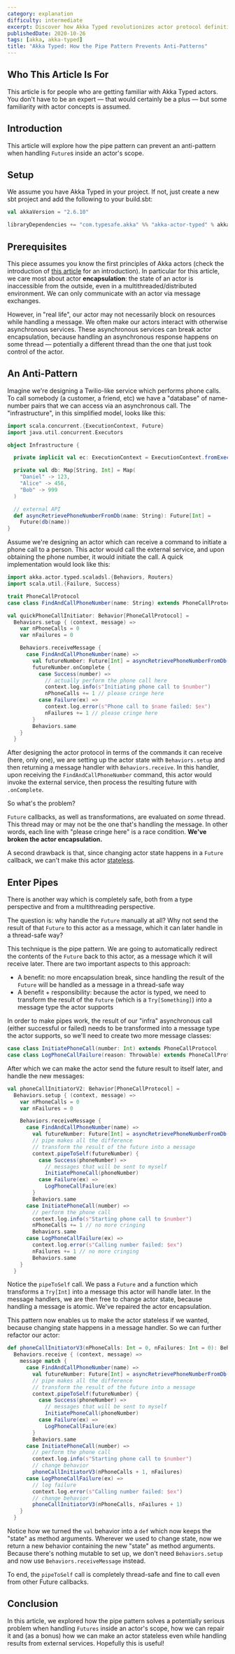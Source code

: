 ```yaml
---
category: explanation
difficulty: intermediate
excerpt: Discover how Akka Typed revolutionizes actor protocol definitions and dramatically enhances actor mechanics
publishedDate: 2020-10-26
tags: [akka, akka-typed]
title: "Akka Typed: How the Pipe Pattern Prevents Anti-Patterns"
---
```


## Who This Article Is For

This article is for people who are getting familiar with Akka Typed actors. You don't have to be an expert &mdash; that would certainly be a plus &mdash; but some familiarity with actor concepts is assumed.

## Introduction

This article will explore how the pipe pattern can prevent an anti-pattern when handling `Future`s inside an actor's scope.

## Setup

We assume you have Akka Typed in your project. If not, just create a new sbt project and add the following to your build.sbt:

```scala
val akkaVersion = "2.6.10"

libraryDependencies += "com.typesafe.akka" %% "akka-actor-typed" % akkaVersion
```

## Prerequisites

This piece assumes you know the first principles of Akka actors (check the introduction of [this article](/articles/akka-typed-actors-stateful-and-stateless) for an introduction). In particular for this article, we care most about actor **encapsulation**: the state of an actor is inaccessible from the outside, even in a multithreaded/distributed environment. We can only communicate with an actor via message exchanges.

However, in "real life", our actor may not necessarily block on resources while handling a message. We often make our actors interact with otherwise asynchronous services. These asynchronous services can break actor encapsulation, because handling an asynchronous response happens on some thread &mdash; potentially a different thread than the one that just took control of the actor.

## An Anti-Pattern

Imagine we're designing a Twilio-like service which performs phone calls. To call somebody (a customer, a friend, etc) we have a "database" of name-number pairs that we can access via an asynchronous call. The "infrastructure", in this simplified model, looks like this:

```scala
import scala.concurrent.{ExecutionContext, Future}
import java.util.concurrent.Executors

object Infrastructure {

  private implicit val ec: ExecutionContext = ExecutionContext.fromExecutorService(Executors.newFixedThreadPool(8))

  private val db: Map[String, Int] = Map(
    "Daniel" -> 123,
    "Alice" -> 456,
    "Bob" -> 999
  )

  // external API
  def asyncRetrievePhoneNumberFromDb(name: String): Future[Int] =
    Future(db(name))
}
```

Assume we're designing an actor which can receive a command to initiate a phone call to a person. This actor would call the external service, and upon obtaining the phone number, it would initiate the call. A quick implementation would look like this:

```scala
import akka.actor.typed.scaladsl.{Behaviors, Routers}
import scala.util.{Failure, Success}

trait PhoneCallProtocol
case class FindAndCallPhoneNumber(name: String) extends PhoneCallProtocol

val quickPhoneCallInitiator: Behavior[PhoneCallProtocol] =
  Behaviors.setup { (context, message) =>
    var nPhoneCalls = 0
    var nFailures = 0

    Behaviors.receiveMessage {
      case FindAndCallPhoneNumber(name) =>
        val futureNumber: Future[Int] = asyncRetrievePhoneNumberFromDb(name)
        futureNumber.onComplete {
          case Success(number) =>
            // actually perform the phone call here
            context.log.info(s"Initiating phone call to $number")
            nPhoneCalls += 1 // please cringe here
          case Failure(ex) =>
            context.log.error(s"Phone call to $name failed: $ex")
            nFailures += 1 // please cringe here
        }
        Behaviors.same
    }
  }
```

After designing the actor protocol in terms of the commands it can receive (here, only one), we are setting up the actor state with `Behaviors.setup` and then returning a message handler with `Behaviors.receive`. In this handler, upon receiving the `FindAndCallPhoneNumber` command, this actor would invoke the external service, then process the resulting future with `.onComplete`.

So what's the problem?

`Future` callbacks, as well as transformations, are evaluated on _some_ thread. This thread may or may not be the one that's handling the message. In other words, each line with "please cringe here" is a race condition. **We've broken the actor encapsulation.**

A second drawback is that, since changing actor state happens in a `Future` callback, we can't make this actor [stateless](/articles/akka-typed-actors-stateful-and-stateless).

## Enter Pipes

There is another way which is completely safe, both from a type perspective and from a multithreading perspective.

The question is: why handle the `Future` manually at all? Why not send the result of that `Future` to this actor as a message, which it can later handle in a thread-safe way?

This technique is the pipe pattern. We are going to automatically redirect the contents of the `Future` back to this actor, as a message which it will receive later. There are two important aspects to this approach:

- A benefit: no more encapsulation break, since handling the result of the `Future` will be handled as a message in a thread-safe way
- A benefit + responsibility: because the actor is typed, we need to transform the result of the `Future` (which is a `Try[Something]`) into a message type the actor supports

In order to make pipes work, the result of our "infra" asynchronous call (either successful or failed) needs to be transformed into a message type the actor supports, so we'll need to create two more message classes:

```scala
case class InitiatePhoneCall(number: Int) extends PhoneCallProtocol
case class LogPhoneCallFailure(reason: Throwable) extends PhoneCallProtocol
```

After which we can make the actor send the future result to itself later, and handle the new messages:

```scala
val phoneCallInitiatorV2: Behavior[PhoneCallProtocol] =
  Behaviors.setup { (context, message) =>
    var nPhoneCalls = 0
    var nFailures = 0

    Behaviors.receiveMessage {
      case FindAndCallPhoneNumber(name) =>
        val futureNumber: Future[Int] = asyncRetrievePhoneNumberFromDb(name)
        // pipe makes all the difference
        // transform the result of the future into a message
        context.pipeToSelf(futureNumber) {
          case Success(phoneNumber) =>
            // messages that will be sent to myself
            InitiatePhoneCall(phoneNumber)
          case Failure(ex) =>
            LogPhoneCallFailure(ex)
        }
        Behaviors.same
      case InitiatePhoneCall(number) =>
        // perform the phone call
        context.log.info(s"Starting phone call to $number")
        nPhoneCalls += 1 // no more cringing
        Behaviors.same
      case LogPhoneCallFailure(ex) =>
        context.log.error(s"Calling number failed: $ex")
        nFailures += 1 // no more cringing
        Behaviors.same
    }
  }
```

Notice the `pipeToSelf` call. We pass a `Future` and a function which transforms a `Try[Int]` into a message this actor will handle later. In the message handlers, we are then free to change actor state, because handling a message is atomic. We've repaired the actor encapsulation.

This pattern now enables us to make the actor stateless if we wanted, because changing state happens in a message handler. So we can further refactor our actor:

```scala
def phoneCallInitiatorV3(nPhoneCalls: Int = 0, nFailures: Int = 0): Behavior[PhoneCallProtocol] =
  Behaviors.receive { (context, message) =>
    message match {
      case FindAndCallPhoneNumber(name) =>
        val futureNumber: Future[Int] = asyncRetrievePhoneNumberFromDb(name)
        // pipe makes all the difference
        // transform the result of the future into a message
        context.pipeToSelf(futureNumber) {
          case Success(phoneNumber) =>
            // messages that will be sent to myself
            InitiatePhoneCall(phoneNumber)
          case Failure(ex) =>
            LogPhoneCallFailure(ex)
        }
        Behaviors.same
      case InitiatePhoneCall(number) =>
        // perform the phone call
        context.log.info(s"Starting phone call to $number")
        // change behavior
        phoneCallInitiatorV3(nPhoneCalls + 1, nFailures)
      case LogPhoneCallFailure(ex) =>
        // log failure
        context.log.error(s"Calling number failed: $ex")
        // change behavior
        phoneCallInitiatorV3(nPhoneCalls, nFailures + 1)
    }
  }
```

Notice how we turned the `val` behavior into a `def` which now keeps the "state" as method arguments. Wherever we used to change state, now we return a new behavior containing the new "state" as method arguments. Because there's nothing mutable to set up, we don't need `Behaviors.setup` and now use `Behaviors.receiveMessage` instead.

To end, the `pipeToSelf` call is completely thread-safe and fine to call even from other Future callbacks.

## Conclusion

In this article, we explored how the pipe pattern solves a potentially serious problem when handling `Futures` inside an actor's scope, how we can repair it and (as a bonus) how we can make an actor stateless even while handling results from external services. Hopefully this is useful!

